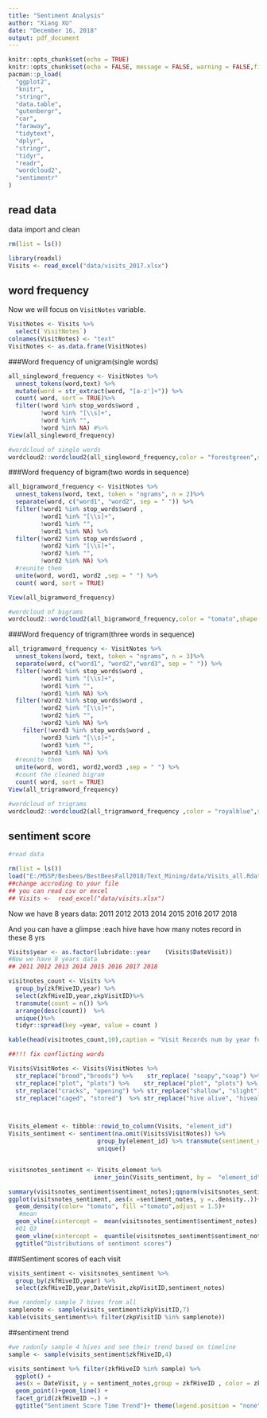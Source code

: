 ```yaml
---
title: "Sentiment Analysis"
author: "Xiang XU"
date: "December 16, 2018"
output: pdf_document
---
```


```r
knitr::opts_chunk$set(echo = TRUE)
knitr::opts_chunk$set(echo = FALSE, message = FALSE, warning = FALSE,fig.align = "centre")
pacman::p_load(
  "ggplot2",
  "knitr",
  "stringr",
  "data.table",
  "gutenbergr",
  "car",
  "faraway",
  "tidytext",
  "dplyr",
  "stringr",
  "tidyr",
  "readr",
  "wordcloud2",
  "sentimentr"
)
```


## read data

data import and clean
```r
rm(list = ls())

library(readxl)
Visits <- read_excel("data/visits_2017.xlsx")
```



## word frequency
Now we will focus on `VisitNotes` variable.

```r
VisitNotes <- Visits %>%
  select(`VisitNotes`)
colnames(VisitNotes) <- "text"
VisitNotes <- as.data.frame(VisitNotes)
```


###Word frequency of unigram(single words)


```r
all_singleword_frequency <- VisitNotes %>% 
  unnest_tokens(word,text) %>%
  mutate(word = str_extract(word, "[a-z']+")) %>%
  count( word, sort = TRUE)%>% 
  filter(!word %in% stop_words$word ,
         !word %in% "[\\s]+",
         !word %in% "",
         !word %in% NA) #%>%
View(all_singleword_frequency)

#wordcloud of single words
wordcloud2::wordcloud2(all_singleword_frequency,color = "forestgreen",shape = "circle",size = .5)
```

###Word frequency of bigram(two words in sequence)

```r
all_bigramword_frequency <- VisitNotes %>%
  unnest_tokens(word, text, token = "ngrams", n = 2)%>% 
  separate(word, c("word1", "word2", sep = " ")) %>%
  filter(!word1 %in% stop_words$word ,
         !word1 %in% "[\\s]+",
         !word1 %in% "",
         !word1 %in% NA) %>%
  filter(!word2 %in% stop_words$word ,
         !word2 %in% "[\\s]+",
         !word2 %in% "",
         !word2 %in% NA) %>%
  #reunite them
  unite(word, word1, word2 ,sep = " ") %>%
  count( word, sort = TRUE)

View(all_bigramword_frequency)

#wordcloud of bigrams
wordcloud2::wordcloud2(all_bigramword_frequency,color = "tomato",shape = "circle",size = .4)
```

###Word frequency of trigram(three words in sequence)

```r
all_trigramword_frequency <- VisitNotes %>%
  unnest_tokens(word, text, token = "ngrams", n = 3)%>% 
  separate(word, c("word1", "word2","word3", sep = " ")) %>%
  filter(!word1 %in% stop_words$word ,
         !word1 %in% "[\\s]+",
         !word1 %in% "",
         !word1 %in% NA) %>%
  filter(!word2 %in% stop_words$word ,
         !word2 %in% "[\\s]+",
         !word2 %in% "",
         !word2 %in% NA) %>%
    filter(!word3 %in% stop_words$word ,
         !word3 %in% "[\\s]+",
         !word3 %in% "",
         !word3 %in% NA) %>%
  #reunite them
  unite(word, word1, word2,word3 ,sep = " ") %>%
  #count the cleaned bigram
  count( word, sort = TRUE)
View(all_trigramword_frequency)

#wordcloud of trigrams
wordcloud2::wordcloud2(all_trigramword_frequency ,color = "royalblue",shape = "circle",size = .3)

```

## sentiment score
```r
#read data

rm(list = ls())
load("E:/MSSP/Besbees/BestBeesFall2018/Text_Mining/data/Visits_all.Rdata")
##change accroding to your file
## you can read csv or excel 
## Visits <-  read_excel("data/visits.xlsx")
```


Now we have 8 years data: 2011 2012 2013 2014 2015 2016 2017 2018

And you can have a glimpse :each hive have how many notes record in these 8 yrs
```r
Visits$year <- as.factor(lubridate::year	(Visits$DateVisit))
#Now we have 8 years data
## 2011 2012 2013 2014 2015 2016 2017 2018

visitnotes_count <- Visits %>%
  group_by(zkfHiveID,year) %>%
  select(zkfHiveID,year,zkpVisitID)%>%
  transmute(count = n()) %>%
  arrange(desc(count))  %>%
  unique()%>%
  tidyr::spread(key =year, value = count )

kable(head(visitnotes_count,10),caption = "Visit Records num by year for each HIVE")
```

```r
##!!! fix conflicting words 

Visits$VisitNotes <- Visits$VisitNotes %>% 
  str_replace("brood","broods") %>%    str_replace( "soapy","soap") %>%
  str_replace("plot", "plots") %>%    str_replace("plot", "plots") %>% 
  str_replace("cracks", "opening") %>% str_replace("shallow", "slight") %>%
  str_replace("caged", "stored")  %>% str_replace("hive alive", "hivealive")



Visits_element <- tibble::rowid_to_column(Visits, "element_id")
Visits_sentiment <- sentiment(na.omit(Visits$VisitNotes)) %>%
                         group_by(element_id) %>% transmute(sentiment_notes = sum(sentiment)) %>%
                         unique()


visitsnotes_sentiment <- Visits_element %>%
                        inner_join(Visits_sentiment, by =  "element_id")

summary(visitsnotes_sentiment$sentiment_notes);qqnorm(visitsnotes_sentiment$sentiment_notes);
ggplot(visitsnotes_sentiment, aes(x =sentiment_notes, y =..density..))+
  geom_density(color= "tomato", fill ="tomato",adjust = 1.5)+
   #mean
  geom_vline(xintercept =  mean(visitsnotes_sentiment$sentiment_notes), linetype = "dashed", color = "ivory4", size= 1 ) + 
  #Q1 Q3
  geom_vline(xintercept =  quantile(visitsnotes_sentiment$sentiment_notes, probs = c(0.25,0.75)), linetype = "dotted", color = "ivory4", size= 1 ) +
  ggtitle("Distributions of sentiment scores")

```

###Sentiment scores of each visit
```r

visits_sentiment <- visitsnotes_sentiment %>%
  group_by(zkfHiveID,year) %>%
  select(zkfHiveID,year,DateVisit,zkpVisitID,sentiment_notes)

#we randomly sample 7 hives from all 
samplenote <- sample(visits_sentiment$zkpVisitID,7)
kable(visits_sentiment%>% filter(zkpVisitID %in% samplenote))


```


##sentiment trend

```r

#we radonly sample 4 hives and see their trend based on timeline
sample <- sample(visits_sentiment$zkfHiveID,4)

visits_sentiment %>% filter(zkfHiveID %in% sample) %>%
  ggplot() +
  aes(x = DateVisit, y = sentiment_notes,group = zkfHiveID , color = zkfHiveID ) + 
  geom_point()+geom_line() +
  facet_grid(zkfHiveID ~.) +
  ggtitle("Sentiment Score Time Trend")+ theme(legend.position = "none")
```